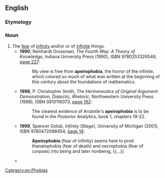 ==English==

===Etymology===
{{confix|apeiro|phobia}}

===Noun===
{{en-noun|-}}

# The [[fear]] of [[infinity]] and/or or of [[infinite]] things.
#* '''1990''', Reinhardt Grossman, ''The Fourth Way: A Theory of Knowledge'', Indiana University Press (1990), ISBN 9780253326546, [http://books.google.com/books?id=O9O4AAAAIAAJ&q=%22free+from+apeirophobia%22 page 227]:
#*: My view is free from '''apeirophobia''', the horror of the infinite, which colored so much of what was written at the beginning of this century about the foundations of mathematics. 
#* '''1998''', P. Christopher Smith, ''The Hermeneutics of Original Argument: Demonstration, Dialectic, Rhetoric'', Northwestern University Press (1998), ISBN 0810116073, [http://books.google.com/books?id=KPyrTazpptUC&pg=PA192&dq=%22apeirophobia%22 page 192]:
#*: The clearest evidence of Aristotle's '''apeirophobia''' is to be found in the ''Posterior Analytics'', book 1, chapters 19-22.
#* '''1999''', Spencer Golub, ''Infinity (Stage)'', University of Michigan (2001), ISBN 9780472088454, [http://books.google.com/books?id=5LcHNYVZZHEC&pg=PA14&dq=%22apeirophobia+(fear+of+infinity)+seems%22 page 14]:
#*: '''Apeirophobia''' (fear of infinity) seems here to prod thanatophobia (fear of death) and necrophobia (fear of corpses) into being and later nonbeing, {{…}}
#* {{seemoreCites|lang=en}}

[[Category:en:Phobias]]